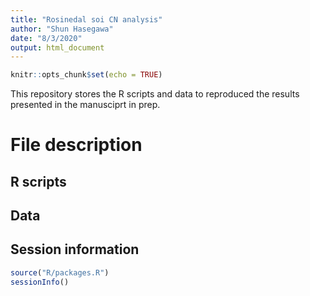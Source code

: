 ```yaml
---
title: "Rosinedal soi CN analysis"
author: "Shun Hasegawa"
date: "8/3/2020"
output: html_document
---
```


```r
knitr::opts_chunk$set(echo = TRUE)
```

This repository stores the R scripts and data to reproduced the results presented in the manusciprt in prep.

# File description

## R scripts

## Data

## Session information
```r
source("R/packages.R")
sessionInfo()
```

